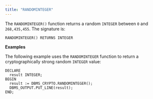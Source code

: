 ```yaml
---
title: "RANDOMINTEGER"
---
```




The `RANDOMINTEGER()` function returns a random `INTEGER` between `0` and `268,435,455`. The signature is:

    RANDOMINTEGER() RETURNS INTEGER

**Examples**

The following example uses the `RANDOMINTEGER` function to return a cryptographically strong random `INTEGER` value:

    DECLARE
      result INTEGER;
    BEGIN
      result := DBMS_CRYPTO.RANDOMINTEGER();
      DBMS_OUTPUT.PUT_LINE(result);
    END;
